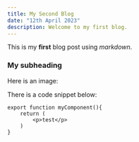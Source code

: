 ```yaml
---
title: My Second Blog
date: "12th April 2023"
description: Welcome to my first blog.
---
```


This is my **first** blog post using _markdown_.

### My subheading

Here is an image:

There is a code snippet below:

```
export function myComponent(){
    return (
        <p>test</p>
    )
}
```
